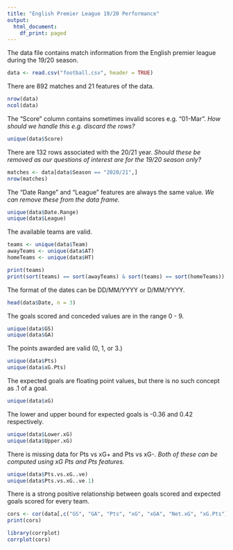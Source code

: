 ```yaml
---
title: "English Premier League 19/20 Performance"
output:
  html_document:
    df_print: paged
---
```


The data file contains match information from the English premier league during the 19/20 season.

```r
data <- read.csv("football.csv", header = TRUE)
```

There are 892 matches and 21 features of the data.

```r
nrow(data)
ncol(data)
```

The "Score" column contains sometimes invalid scores e.g. "01-Mar". *How should we handle this e.g. discard the rows?*

```r
unique(data$Score)
```
There are 132 rows associated with the 20/21 year. *Should these be removed as our questions of interest are for the 19/20 season only?*

```r
matches <- data[data$Season == "2020/21",]
nrow(matches)
```

The "Date Range" and "League" features are always the same value. *We can remove these from the data frame.*

```r
unique(data$Date.Range)
unique(data$League)
```
The available teams are valid.

```r
teams <- unique(data$Team)
awayTeams <- unique(data$AT)
homeTeams <- unique(data$HT)

print(teams)
print(sort(teams) == sort(awayTeams) & sort(teams) == sort(homeTeams))
```

The format of the dates can be DD/MM/YYYY or D/MM/YYYY.

```r
head(data$Date, n = 3)
```
The goals scored and conceded values are in the range 0 - 9.

```r
unique(data$GS)
unique(data$GA)
```
The points awarded are valid (0, 1, or 3.)

```r
unique(data$Pts)
unique(data$xG.Pts)
```
The expected goals are floating point values, but there is no such concept as .1 of a goal.

```r
unique(data$xG)
```
The lower and upper bound for expected goals is -0.36 and 0.42 respectively.

```r
unique(data$Lower.xG)
unique(data$Upper.xG)
```
There is missing data for Pts vs xG+ and Pts vs xG-. *Both of these can be computed using xG Pts and Pts features.*

```r
unique(data$Pts.vs.xG..ve)
unique(data$Pts.vs.xG..ve.1)
```

There is a strong positive relationship between goals scored and expected goals scored for every team.

```r
cors <- cor(data[,c("GS", "GA", "Pts", "xG", "xGA", "Net.xG", "xG.Pts")])
print(cors)

library(corrplot)
corrplot(cors)
```


